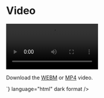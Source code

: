 
<Meta title="Atoms/Multimedia/Video" />

# Video

<Unstyled>
  <video
      controls
      width="250"
    >
    <source
      src="https://interactive-examples.mdn.mozilla.net/media/cc0-videos/flower.webm"
      type="video/webm"
    />
    <source
      src="https://interactive-examples.mdn.mozilla.net/media/cc0-videos/flower.mp4"
      type="video/mp4"
    />
    <p>
      Download the 
      <a href="https://interactive-examples.mdn.mozilla.net/media/cc0-videos/flower.webm">WEBM</a>
      or <a href="https://interactive-examples.mdn.mozilla.net/media/cc0-videos/flower.mp4">MP4</a>
      video.
    </p>
  </video>
  <Source
    code={`
      <video
        controls
        width="250"
      >
        <source
          src="https://interactive-examples.mdn.mozilla.net/media/cc0-videos/flower.webm"
          type="video/webm"
        />
        <source
          src="https://interactive-examples.mdn.mozilla.net/media/cc0-videos/flower.mp4"
          type="video/mp4"
        />
        <p>
          Download the 
          <a href="https://interactive-examples.mdn.mozilla.net/media/cc0-videos/flower.webm">WEBM</a>
          or <a href="https://interactive-examples.mdn.mozilla.net/media/cc0-videos/flower.mp4">MP4</a>
          video.
        </p>
      </video>
    `}
    language="html"
    dark
    format
  />
</Unstyled>